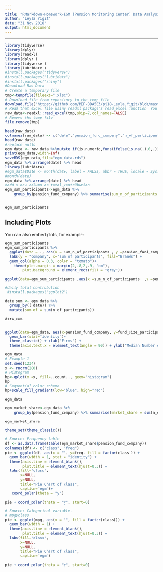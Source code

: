 ---
---
title: "RMarkdown-Homework-EGM (Pension Monitoring Center) Data Analysis-tidyverse,shiny"
author: "Leyla Yigit"
date: "31 Nov 2018"
output: html_document
---
---

```{r DOWNOAD RAW DATA}
library(tidyverse)
library(dplyr)
library(readxl)
library(dplyr )
library(tidyverse )
library(lubridate )
#install.packages("tidyverse")
#install.packages("lubridate")
#install.packages("shiny")
#Download Raw Data
# Create a temporary file
tmp<-tempfile(fileext=".xlsx")
# Download file from repository to the temp file
download.file("https://github.com/MEF-BDA503/pj18-Leyla.Yigit/blob/master/AssignmentWeek4/egm_example_data.xlsx?raw=true",mode="wb",destfile=tmp)
# Read that excel file using readxl package's read_excel function. You might need to adjust the parameters (skip, col_names) according to your raw file's format.
raw_data<-readxl::read_excel(tmp,skip=7,col_names=FALSE)
# Remove the temp file
file.remove(tmp)
```

```{r check egm}
head(raw_data)
colnames(raw_data) <- c("date","pension_fund_company","n_of_participants",  "fund_size_participants",   "gov_contribution", "contribution", "n_of_pensioners",  "n_of_ind_contracts",   "n_of_group_ind_contracts", "n_of_employer_group_certificates", "n_total","size_of_ind_contracts",  "size_of_group_ind_contracts",  "size_of_employer_group_certificates"   ,"size_total")
head(raw_data)
#replace nulls
egm_data <- raw_data %>%mutate_if(is.numeric,funs(ifelse(is.na(.),0,.))) 
print(egm_data,width=Inf)
saveRDS(egm_data,file="egm_data.rds")
egm_data %>% arrange(date) %>% head
library(lubridate)
#egm_data$Date <- month(date, label = FALSE, abbr = TRUE, locale = Sys.getlocale("LC_TIME"))
#month(date)
egm_data %>% arrange(date) %>% head
#add a new column as total_contrübution
egm_sum_participants<-egm_data %>% 
    group_by(pension_fund_company) %>% summarise(sum_n_of_participants = sum(n_of_participants)) 
    

egm_sum_participants
```

## Including Plots

You can also embed plots, for example:

```{r check egm2}
egm_sum_participants
egm_sum_participants %>% 
  ggplot(data = ., aes(x = sum_n_of_participants , y =pension_fund_company , color = sum_n_of_participants)) + 
  labs(y = "company", x="sum of participants", fill="Brands") + 
  geom_col(alpha = 0.3, color = "tomato")+
    theme(plot.margin = margin(2,.8,2,.9, "cm"),
        plot.background = element_rect(fill = "grey"))

ggplot(data=egm_sum_participants ,aes(x =sum_n_of_participants  ,y =pension_fund_company, color = pension_fund_company)) +  geom_area()


```
```{r check egm bar chart}
#daily total contrübution
 #install.packages("ggplot2")

date_sum <- egm_data %>% 
  group_by(( date)) %>% 
  mutate(sum_of = sum(n_of_participants))
    
date_sum    


ggplot(data=egm_data, aes(x=pension_fund_company, y=fund_size_participants, fill=pension_fund_company)) +
  geom_bar(stat="identity")+ 
  theme_classic() + xlab("Firms") + 
  theme(axis.text.x = element_text(angle = 90)) + ylab("Median Number of Participants")
```


```{r check scale_fill_gradient}
egm_data
# Example 1
set.seed(1234)
x <- rnorm(200)
# Histogram
hp<-qplot(x =x, fill=..count.., geom="histogram") 
hp
# Sequential color scheme
hp+scale_fill_gradient(low="blue", high="red")
```




```{r  pie chart}
egm_data

egm_market_share<-egm_data %>% 
    group_by(pension_fund_company) %>% summarise(market_share = sum(n_of_ind_contracts)) 

egm_market_share
    
theme_set(theme_classic())

# Source: Frequency table
df <- as.data.frame(table(egm_market_share$pension_fund_company))
colnames(df) <- c("class", "freq")
pie <- ggplot(df, aes(x = "", y=freq, fill = factor(class))) + 
  geom_bar(width = 1, stat = "identity") +
  theme(axis.line = element_blank(), 
        plot.title = element_text(hjust=0.5)) + 
  labs(fill="class", 
       x=NULL, 
       y=NULL, 
       title="Pie Chart of class", 
       caption="egm")+
   coord_polar(theta = "y")

pie + coord_polar(theta = "y", start=0)

# Source: Categorical variable.
# mpg$class
pie <- ggplot(mpg, aes(x = "", fill = factor(class))) + 
  geom_bar(width = 1) +
  theme(axis.line = element_blank(), 
        plot.title = element_text(hjust=0.5)) + 
  labs(fill="class", 
       x=NULL, 
       y=NULL, 
       title="Pie Chart of class", 
       caption="egm")
  
pie + coord_polar(theta = "y", start=0)
```